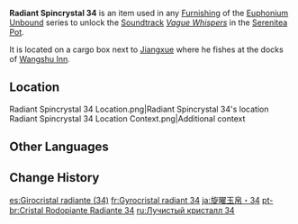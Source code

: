 {{Item Infobox
|id           = 141034
|image        = Item Radiant Spincrystal.png
|type         = Adventure Items
|group        = Radiant Spincrystals
|group2       = Liyue Spincrystals
|quality      = 4
|invCategory  = Precious Items
|description  = This wondrous crystal contains a certain rhythm, like something beautiful woven from delicate silk. These items can be found throughout the mainland or from merchants who collect curios. The tune held within this crystal can be revivified in your [[Serenitea Pot]] using either "[[Euphonium Unbound: Winding]]" or "[[Euphonium Unbound: Soaring]]." The tune contained within this [[Radiant Spincrystal]] is "[[Vague Whispers]]."
|source1      = [[Wangshu Inn]]
|track        = Vague Whispers
}}
'''Radiant Spincrystal 34''' is an item used in any [[Furnishing]] of the [[Euphonium Unbound]] series to unlock the [[Soundtrack]] ''[[Vague Whispers]]'' in the [[Serenitea Pot]].

It is located on a cargo box next to [[Jiangxue]] where he fishes at the docks of [[Wangshu Inn]].

==Location==
<gallery>
Radiant Spincrystal 34 Location.png|Radiant Spincrystal 34's location
Radiant Spincrystal 34 Location Context.png|Additional context
</gallery>

==Other Languages==
{{Other Languages
|default_hidden = 1
|en      = Radiant Spincrystal 34
|zhs     = 旋曜玉帛・其三十四
|zhs_rm  = Xuán Yào Yùbó - Qí Sānshísì
|zht     = 旋曜玉帛・其三十四
|zht_rm  = Xuán Yào Yùbó - Qí Sānshísì
|ja      = 旋曜玉帛・34
|ja_rm   = Sen'you Gyokuhaku - Sanjuuyon{{Assumed}}
|ko      = 빛나는 결정・34
|ko_rm   = Binnaneun Gyeoljeong - Samsipssa
|es      = Girocristal radiante (34)
|fr      = Gyrocristal radiant 34
|ru      = Лучистый кристалл {{tt|34|}}
|th      = Radiant Spincrystal 34
|vi      = Ngọc Thạch Âm Vang 34
|de      = Strahlender Drehkristall XXXIV
|id      = Radiant Spincrystal 34
|pt      = Cristal Rodopiante Radiante 34
|tr      = Parlak Burgu Kristal 34
|it      = Voltacristallo radioso 34
}}

==Change History==
{{Change History|2.6}}

[[es:Girocristal radiante (34)]]
[[fr:Gyrocristal radiant 34]]
[[ja:旋曜玉帛・34]]
[[pt-br:Cristal Rodopiante Radiante 34]]
[[ru:Лучистый кристалл 34]]